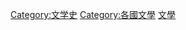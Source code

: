 {{Categories by country|nocat}}

[[Category:文学史|Category:文学史]]
[[Category:各國文學|Category:各國文學]]
[[Category:各國歷史主題|文學]]